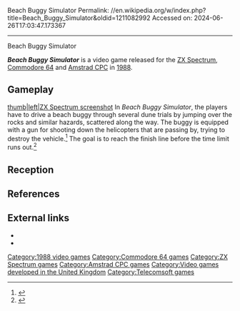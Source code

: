 Beach Buggy Simulator
Permalink: //en.wikipedia.org/w/index.php?title=Beach_Buggy_Simulator&oldid=1211082992
Accessed on: 2024-06-26T17:03:47.173367



------
Beach Buggy Simulator
{{Infobox video game
|title  = Beach Buggy Simulator
|image = Beach Buggy Simulator Cover.jpg
|developer = [[Sysoft]]
|publisher = [[Telecomsoft#Silverbird|Silverbird]]
|designer =
|engine = 
|released = [[1988 in video gaming|1988]]
|genre = [[Driving game|Driving]], [[Shooter game|Shooting]]
|modes = One or two players
|platforms = [[ZX Spectrum]]<br>[[Commodore 64]]<br>[[Amstrad CPC]]
}}

'''''Beach Buggy Simulator''''' is a video game released for the [[ZX Spectrum]], [[Commodore 64]] and [[Amstrad CPC]] in [[1988 in video gaming|1988]].

==Gameplay==
[[image:Beach Buggy Simulator.png|thumb|left|ZX Spectrum screenshot]]
In ''Beach Buggy Simulator'', the players have to drive a beach buggy through several dune trials by jumping over the rocks and similar hazards, scattered along the way. The buggy is equipped with a gun for shooting down the helicopters that are passing by, trying to destroy the vehicle.<ref>{{Cite magazine|title=Games Update|url=https://archive.org/details/YourCommodoreIssue49Oct88/page/n17/mode/2up|magazine=[[Your Commodore]]|date=October 1988|access-date=2020-08-16|page=19|issue=49}}</ref> The goal is to reach the finish line before the time limit runs out.<ref>{{Cite web|title=Beach Buggy Simulator|first=Darran|last=Jones|url=https://www.retrogamer.net/retro_games80/beach-buggy-simulator/|website=[[Retro Gamer]]|date=2008-07-16|access-date=2020-08-16}}</ref>

{{clear}}

==Reception==
{{Video game reviews
| YSinclair= 8/10<ref>{{Cite magazine|title=Basement Bargain: Beach Buggy Simulator|url=https://archive.org/details/Your_Sinclair_034/page/94/mode/2up|magazine=[[Your Sinclair]]|date=October 1988|access-date=2020-08-16|pages=94–95|issue=34}}</ref>
| Z64= 21%<ref>{{Cite magazine|title=Budget Test: Beach Buggy Simulator|url=https://archive.org/details/Zzap64_Magazine_Issue_41/page/112/mode/2up|magazine=[[Zzap!64]]|date=September 1988|access-date=2020-08-16|page=113|issue=41}}</ref>
| rev1 = ''[[Commodore Computing International]]''
| rev1Score = 4/10<ref>{{Cite magazine|title=Bargain Bucket: Beach Buggy Simulator|url=https://archive.org/details/Commodore_Computing_International_198810/page/62/mode/2up|magazine=[[Commodore Computing International]]|date=October 1988|access-date=2020-08-16|page=63|volume=8|issue=2}}</ref>
| rev2 = ''[[Commodore User]]''
| rev2Score = 5/10<ref>{{Cite magazine|title=Cheapo Round-up: Beach Buggy Simulator|url=https://archive.org/details/Commodore_User_Magazine_Issue_058/page/28/mode/2up|magazine=[[Commodore User]]|date=July 1988|access-date=2020-08-16|page=63|issue=58}}</ref>
}}

{{clear}}

==References==
{{reflist}}

==External links==
* {{WoS game|id=0000479}}
* {{Lemon64 game|id=246}}

[[Category:1988 video games]]
[[Category:Commodore 64 games]]
[[Category:ZX Spectrum games]]
[[Category:Amstrad CPC games]]
[[Category:Video games developed in the United Kingdom]]
[[Category:Telecomsoft games]]


{{racing-videogame-stub}}